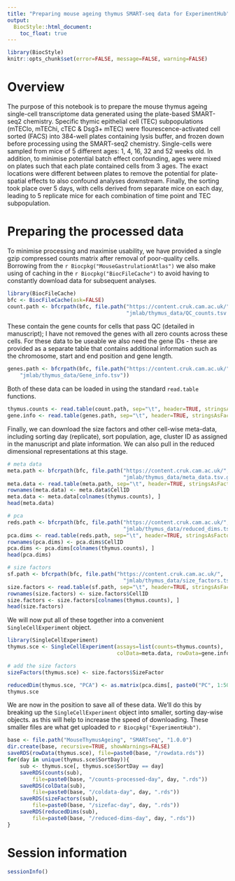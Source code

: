 ```yaml
---
title: "Preparing mouse ageing thymus SMART-seq data for ExperimentHub"
output:
  BiocStyle::html_document:
    toc_float: true
---
```


```r
library(BiocStyle)
knitr::opts_chunk$set(error=FALSE, message=FALSE, warning=FALSE)
```

# Overview

The purpose of this notebook is to prepare the mouse thymus ageing single-cell transcriptome data generated using the plate-based 
SMART-seq2 chemistry. Specific thymic epithelial cell (TEC) subpopulations (mTEClo, mTEChi, cTEC & Dsg3+ mTEC) were flourescence-activated cell 
sorted (FACS) into 384-well plates containing lysis buffer, and frozen down before processing using the SMART-seq2 chemistry. Single-cells 
were sampled from mice of 5 different ages: 1, 4, 16, 32 and 52 weeks old. In addition, to minimise potential batch effect confounding, ages 
were mixed on plates such that each plate contained cells from 3 ages. The exact locations were different between plates to remove the 
potential for plate-spatial effects to also confound analyses downstream. Finally, the sorting took place over 5 days, with cells derived 
from separate mice on each day, leading to 5 replicate mice for each combination of time point and TEC subpopulation.

# Preparing the processed data

To minimise processing and maximise usability, we have provided a single gzip compressed counts matrix after removal of poor-quality cells. 
Borrowing from the `r Biocpkg("MouseGastrulationAtlas")` we also make using of caching in the `r Biocpkg("BiocFileCache")` to avoid having to 
constantly download data for subsequent analyses.

```r
library(BiocFileCache)
bfc <- BiocFileCache(ask=FALSE)
count.path <- bfcrpath(bfc, file.path("https://content.cruk.cam.ac.uk/",
                                      "jmlab/thymus_data/QC_counts.tsv.gz"))
```

These contain the gene counts for cells that pass QC (detailed in manuscript); I have not removed the genes with all zero counts across these 
cells. For these data to be useable we also need the gene IDs - these are provided as a separate table that contains additional information 
such as the chromosome, start and end position and gene length.

```r
genes.path <- bfcrpath(bfc, file.path("https://content.cruk.cam.ac.uk/",
    "jmlab/thymus_data/Gene_info.tsv"))
```

Both of these data can be loaded in using the standard `read.table` functions.

```r
thymus.counts <- read.table(count.path, sep="\t", header=TRUE, stringsAsFactors=FALSE)
gene.info <- read.table(genes.path, sep="\t", header=TRUE, stringsAsFactors=FALSE)
```

Finally, we can download the size factors and other cell-wise meta-data, including sorting day (replicate), sort population, age, cluster 
ID as assigned in the manuscript and plate information. We can also pull in the reduced dimensional representations at this stage.

```r
# meta data
meta.path <- bfcrpath(bfc, file.path("https://content.cruk.cam.ac.uk/",
                                     "jmlab/thymus_data/meta_data.tsv.gz"))
meta.data <- read.table(meta.path, sep="\t", header=TRUE, stringsAsFactors=FALSE)
rownames(meta.data) <- meta.data$CellID
meta.data <- meta.data[colnames(thymus.counts), ]
head(meta.data)
```


```r
# pca
reds.path <- bfcrpath(bfc, file.path("https://content.cruk.cam.ac.uk/",
                                     "jmlab/thymus_data/reduced_dims.tsv.gz"))
pca.dims <- read.table(reds.path, sep="\t", header=TRUE, stringsAsFactors=FALSE)
rownames(pca.dims) <- pca.dims$CellID
pca.dims <- pca.dims[colnames(thymus.counts), ]
head(pca.dims)
```


```r
# size factors
sf.path <- bfcrpath(bfc, file.path("https://content.cruk.cam.ac.uk/",
                                     "jmlab/thymus_data/size_factors.tsv.gz"))
size.factors <- read.table(sf.path, sep="\t", header=TRUE, stringsAsFactors=FALSE)
rownames(size.factors) <- size.factors$CellID
size.factors <- size.factors[colnames(thymus.counts), ]
head(size.factors)
```

We will now put all of these together into a convenient `SingleCellExperiment` object.

```r
library(SingleCellExperiment)
thymus.sce <- SingleCellExperiment(assays=list(counts=thymus.counts),
                                   colData=meta.data, rowData=gene.info)

# add the size factors
sizeFactors(thymus.sce) <- size.factors$SizeFactor

reducedDim(thymus.sce, "PCA") <- as.matrix(pca.dims[, paste0("PC", 1:50)])
thymus.sce
```

We are now in the position to save all of these data. We'll do this by breaking up the `SingleCellExperiment` object into smaller, sorting 
day-wise objects. as this will help to increase the speed of downloading. These smaller files are what get uploaded to 
`r Biocpkg("ExperimentHub")`.


```r
base <- file.path("MouseThymusAgeing", "SMARTseq", "1.0.0")
dir.create(base, recursive=TRUE, showWarnings=FALSE)
saveRDS(rowData(thymus.sce), file=paste0(base, "/rowdata.rds"))
for(day in unique(thymus.sce$SortDay)){
    sub <- thymus.sce[, thymus.sce$SortDay == day]
    saveRDS(counts(sub), 
        file=paste0(base, "/counts-processed-day", day, ".rds"))
    saveRDS(colData(sub), 
        file=paste0(base, "/coldata-day", day, ".rds"))
    saveRDS(sizeFactors(sub), 
        file=paste0(base, "/sizefac-day", day, ".rds"))
    saveRDS(reducedDims(sub), 
        file=paste0(base, "/reduced-dims-day", day, ".rds"))
}
```


# Session information

```r
sessionInfo()
```









